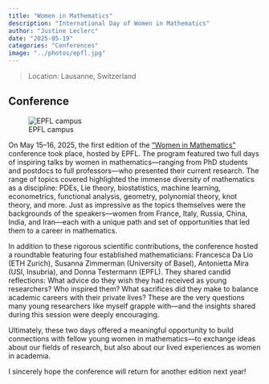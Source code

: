```yaml
---
title: "Women in Mathematics"
description: "International Day of Women in Mathematics"
author: "Justine Leclerc"
date: "2025-05-19"
categories: "Conferences"
image: "../photos/epfl.jpg"
---
```


> Location: Lausanne, Switzerland\

## Conference

![EPFL campus](../photos/epfl.jpg)

On May 15–16, 2025, the first edition of the ["Women in Mathematics"](https://www.epfl.ch/schools/sb/research/math/events-and-seminars/conference-women-in-mathematics/) conference took place, hosted by EPFL. The program featured two full days of inspiring talks by women in mathematics—ranging from PhD students and postdocs to full professors—who presented their current research.
The range of topics covered highlighted the immense diversity of mathematics as a discipline: PDEs, Lie theory, biostatistics, machine learning, econometrics, functional analysis, geometry, polynomial theory, knot theory, and more. Just as impressive as the topics themselves were the backgrounds of the speakers—women from France, Italy, Russia, China, India, and Iran—each with a unique path and set of opportunities that led them to a career in mathematics.

In addition to these rigorous scientific contributions, the conference hosted a roundtable featuring four established mathematicians: Francesca Da Lio (ETH Zurich), Susanna Zimmerman (University of Basel), Antonietta Mira (USI, Insubria), and Donna Testermann (EPFL). They shared candid reflections: What advice do they wish they had received as young researchers? Who inspired them? What sacrifices did they make to balance academic careers with their private lives? These are the very questions many young researchers like myself grapple with—and the insights shared during this session were deeply encouraging.

Ultimately, these two days offered a meaningful opportunity to build connections with fellow young women in mathematics—to exchange ideas about our fields of research, but also about our lived experiences as women in academia.

I sincerely hope the conference will return for another edition next year!

